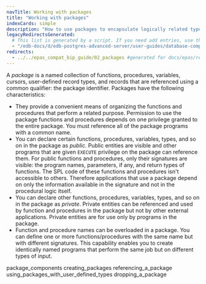 ```yaml
---
navTitle: Working with packages
title: "Working with packages"
indexCards: simple
description: "How to use packages to encapsulate logically related types, items, and subprograms"
legacyRedirectsGenerated:
  # This list is generated by a script. If you need add entries, use the `legacyRedirects` key.
  - "/edb-docs/d/edb-postgres-advanced-server/user-guides/database-compatibility-for-oracle-developers-built-in-package-guide/9.6/Database_Compatibility_for_Oracle_Developers_Built-in_Package_Guide.1.05.html"
redirects:
  - ../../epas_compat_bip_guide/02_packages #generated for docs/epas/reorg-role-use-case-mode
---
```


A *package* is a named collection of functions, procedures, variables, cursors, user-defined record types, and records that are referenced using a common qualifier: the package identifier. Packages have the following characteristics:

-   They provide a convenient means of organizing the functions and procedures that perform a related purpose. Permission to use the package functions and procedures depends on one privilege granted to the entire package. You must reference all of the package programs with a common name.
-   You can declare certain functions, procedures, variables, types, and so on in the package as *public*. Public entities are visible and other programs that are given `EXECUTE` privilege on the package can reference them. For public functions and procedures, only their signatures are visible: the program names, parameters, if any, and return types of functions. The SPL code of these functions and procedures isn't accessible to others. Therefore applications that use a package depend on only the information available in the signature and not in the procedural logic itself.
-   You can declare other functions, procedures, variables, types, and so on in the package as *private*. Private entities can be referenced and used by function and procedures in the package but not by other external applications. Private entities are for use only by programs in the package.
-   Function and procedure names can be overloaded in a package. You can define one or more functions/procedures with the same name but with different signatures. This capability enables you to create identically named programs that perform the same job but on different types of input.

<div class="toctree" maxdepth="5">

package_components creating_packages referencing_a_package using_packages_with_user_defined_types dropping_a_package

</div>
